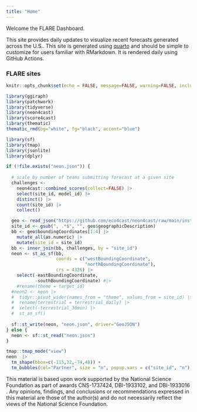 ```yaml
---
title: "Home"
---
```


Welcome the FLARE Dashboard.

This site provides daily updates to visualize recent forecasts generated across the U.S.. This site is generated using [quarto](https://quarto.org) and should be simple to customize for users familiar with RMarkdown. It is rendered daily using GitHub Actions.

### FLARE sites

```r
knitr::opts_chunk$set(echo = FALSE, message=FALSE, warning=FALSE, include=FALSE)
```

```r
library(ggiraph)
library(patchwork)
library(tidyverse)
library(neon4cast)
library(score4cast)
library(thematic)
thematic_rmd(bg="white", fg="black", accent="blue")
```

```r
library(sf)
library(tmap)
library(jsonlite)
library(dplyr)

if (!file.exists("neon.json")) {
  
  # scale by number of teams submitting forecast at a given site
  challenges <- 
    neon4cast::combined_scores(collect=FALSE) |>
    select(site_id, model_id) |>
    distinct() |>
    count(site_id) |> 
    collect()

  geo <- read_json("https://github.com/eco4cast/neon4cast/raw/main/inst/extdata/neon_geo.json", TRUE)
  site_id <- gsub(", .*$", "", geo$geographicDescription)
  bb <- geo$boundingCoordinates[1:4] |>
    mutate_all(as.numeric) |> 
    mutate(site_id = site_id)
  bb <- inner_join(bb, challenges, by = "site_id")
  neon <- st_as_sf(bb, 
                   coords = c("westBoundingCoordinate",
                              "northBoundingCoordinate"),
                   crs = 4326) |> 
    select(-eastBoundingCoordinate,
           -southBoundingCoordinate) #|>
    #rename(theme = target_id)
  #neon2 <- neon |>
  #  tidyr::pivot_wider(names_from = "theme", values_from = site_id) |> 
  #  rename(terrestrial = terrestrial_daily) |> 
  #  select(-terrestrial_30min) |> 
  #  st_as_sf()
  
  sf::st_write(neon, "neon.json", driver="GeoJSON")
} else {
  neon <- sf::st_read("neon.json")
}
```

```r
tmap::tmap_mode("view")
neon  |>
  tm_shape(bbox=c(-115,32,-74,48)) + 
  tm_bubbles(col="Partner", size = "n", popup.vars = c("site_id", "n"), jitter =TRUE) 
```


This material is based upon work supported by the National Science Foundation as part of awards CNS-1737424, DBI-1933102, and DBI-1933016​. Any opinions, findings, and conclusions or recommendations expressed in this material are those of the author(s) and do not necessarily reflect the views of the National Science Foundation.

